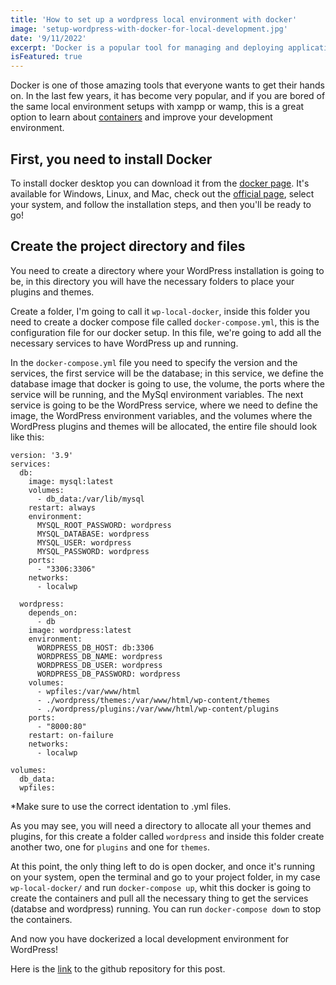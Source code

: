 ```yaml
---
title: 'How to set up a wordpress local environment with docker'
image: 'setup-wordpress-with-docker-for-local-development.jpg'
date: '9/11/2022'
excerpt: 'Docker is a popular tool for managing and deploying applications, and it can be used to set up a WordPress site quickly and easily'
isFeatured: true
---
```


Docker is one of those amazing tools that everyone wants to get their hands on. In the last few years,
it has become very popular, and if you are bored of the same local environment setups with xampp or wamp,
this is a great option to learn about [containers](https://www.docker.com/resources/what-container/) and improve your development environment.

## First, you need to install Docker

To install docker desktop you can download it from the [docker page](https://www.docker.com/products/docker-desktop/). It's available for Windows,
Linux, and Mac, check out the [official page](https://www.docker.com/products/docker-desktop/), select your system, and follow the installation steps,
and then you'll be ready to go!

## Create the project directory and files

You need to create a directory where your WordPress installation is going to be, in this directory you will have the necessary folders to place your
plugins and themes.

Create a folder, I'm going to call it `wp-local-docker`, inside this folder you need to create a docker compose file called
`docker-compose.yml`, this is the configuration file for our docker setup. In this file, we're going to add all the necessary
services to have WordPress up and running.

In the `docker-compose.yml` file you need to specify the version and the services, the first service will be the database; in this
service, we define the database image that docker is going to use, the volume, the ports where the service will be running, and the
MySql environment variables. The next service is going to be the WordPress service, where we need to define the image, the WordPress
environment variables, and the volumes where the WordPress plugins and themes will be allocated, the entire file should look
like this:

```
version: '3.9'
services:
  db:
    image: mysql:latest
    volumes:
      - db_data:/var/lib/mysql
    restart: always
    environment:
      MYSQL_ROOT_PASSWORD: wordpress
      MYSQL_DATABASE: wordpress
      MYSQL_USER: wordpress
      MYSQL_PASSWORD: wordpress
    ports:
      - "3306:3306"
    networks:
      - localwp

  wordpress:
    depends_on:
      - db
    image: wordpress:latest
    environment:
      WORDPRESS_DB_HOST: db:3306
      WORDPRESS_DB_NAME: wordpress
      WORDPRESS_DB_USER: wordpress
      WORDPRESS_DB_PASSWORD: wordpress
    volumes:
      - wpfiles:/var/www/html
      - ./wordpress/themes:/var/www/html/wp-content/themes
      - ./wordpress/plugins:/var/www/html/wp-content/plugins
    ports:
      - "8000:80"
    restart: on-failure
    networks:
      - localwp

volumes:
  db_data:
  wpfiles:

```

\*Make sure to use the correct identation to .yml files.

As you may see, you will need a directory to allocate all your themes and plugins, for this create a folder called `wordpress` and
inside this folder create another two, one for `plugins` and one for `themes`.

At this point, the only thing left to do is open docker, and once it's running on your system, open the terminal and go to
your project folder, in my case `wp-local-docker/` and run `docker-compose up`, whit this docker is going to create the containers
and pull all the necessary thing to get the services (databse and wordpress) running. You can run `docker-compose down` to stop the
containers.

And now you have dockerized a local development environment for WordPress!

Here is the [link](https://github.com/jorgearaya474/wp-local-docker) to the github repository for this post.
